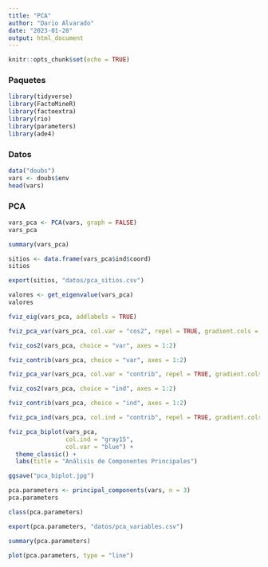 ---
title: "PCA"
author: "Dario Alvarado"
date: "2023-01-28"
output: html_document
---

```{r setup, include=FALSE}
knitr::opts_chunk$set(echo = TRUE)
```

### Paquetes

```{r, message=FALSE, warning=FALSE}
library(tidyverse)
library(FactoMineR)
library(factoextra)
library(rio)
library(parameters)
library(ade4)
```

### Datos

```{r}
data("doubs")
vars <- doubs$env
head(vars)
```

### PCA

```{r}
vars_pca <- PCA(vars, graph = FALSE)
vars_pca
```

```{r}
summary(vars_pca)
```

```{r}
sitios <- data.frame(vars_pca$ind$coord)
sitios
```

```{r}
export(sitios, "datos/pca_sitios.csv")
```

```{r}
valores <- get_eigenvalue(vars_pca)
valores
```

```{r}
fviz_eig(vars_pca, addlabels = TRUE)
```

```{r}
fviz_pca_var(vars_pca, col.var = "cos2", repel = TRUE, gradient.cols = c("blue", "yellow", "red"))
```

```{r}
fviz_cos2(vars_pca, choice = "var", axes = 1:2)
```

```{r}
fviz_contrib(vars_pca, choice = "var", axes = 1:2)
```

```{r}
fviz_pca_var(vars_pca, col.var = "contrib", repel = TRUE, gradient.cols = c("blue", "yellow", "red"))
```

```{r}
fviz_cos2(vars_pca, choice = "ind", axes = 1:2)
```


```{r}
fviz_contrib(vars_pca, choice = "ind", axes = 1:2)
```

```{r}
fviz_pca_ind(vars_pca, col.ind = "contrib", repel = TRUE, gradient.cols = c("blue", "yellow", "red"), pointsize = "contrib")
```

```{r}
fviz_pca_biplot(vars_pca,
                col.ind = "gray15",
                col.var = "blue") +
  theme_classic() +
  labs(title = "Análisis de Componentes Principales")
```

```{r}
ggsave("pca_biplot.jpg")
```

```{r}
pca.parameters <- principal_components(vars, n = 3)
pca.parameters
```

```{r}
class(pca.parameters)
```

```{r}
export(pca.parameters, "datos/pca_variables.csv")
```

```{r}
summary(pca.parameters)
```

```{r}
plot(pca.parameters, type = "line")
```

